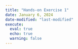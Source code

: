 ```yaml
---
title: "Hands-on Exercise 1"
date: January 6, 2024
date-modified: "last-modified"
execute: 
  eval: true
  echo: true
  warning: false
---
```



